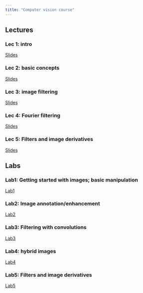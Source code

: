 ```yaml
---
title: "Computer vision course"
---
```


## Lectures

### Lec 1: intro
[Slides](./lec1.qmd)

### Lec 2: basic concepts
[Slides](./lec2.qmd)

### Lec 3: image filtering
[Slides](./lec3.qmd)

### Lec 4: Fourier filtering
[Slides](./lec4.qmd)

### Lec 5: Filters and image derivatives
[Slides](./lec5.qmd)


## Labs

### Lab1: Getting started with images; basic manipulation
[Lab1](./lab1.qmd)

### Lab2: Image annotation/enhancement
[Lab2](./lab2.qmd)

### Lab3: Filtering with convolutions
[Lab3](./lab3.qmd)

### Lab4: hybrid images
[Lab4](./lab4.qmd)

### Lab5: Filters and image derivatives
[Lab5](./lab5.qmd)
